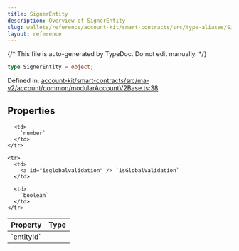 ```yaml
---
title: SignerEntity
description: Overview of SignerEntity
slug: wallets/reference/account-kit/smart-contracts/src/type-aliases/SignerEntity
layout: reference
---
```


{/* This file is auto-generated by TypeDoc. Do not edit manually. */}

```ts
type SignerEntity = object;
```

Defined in: [account-kit/smart-contracts/src/ma-v2/account/common/modularAccountV2Base.ts:38](https://github.com/alchemyplatform/aa-sdk/blob/08ef11b1fc98663df6a97fa93722c7f14b33f1cc/account-kit/smart-contracts/src/ma-v2/account/common/modularAccountV2Base.ts#L38)

## Properties

<table>
  <thead>
    <tr>
      <th align="left">Property</th>
      <th align="left">Type</th>
    </tr>
  </thead>

  <tbody>
    <tr>
      <td>
        <a id="entityid" /> `entityId`
      </td>

      <td>
        `number`
      </td>
    </tr>

    <tr>
      <td>
        <a id="isglobalvalidation" /> `isGlobalValidation`
      </td>

      <td>
        `boolean`
      </td>
    </tr>

  </tbody>
</table>
